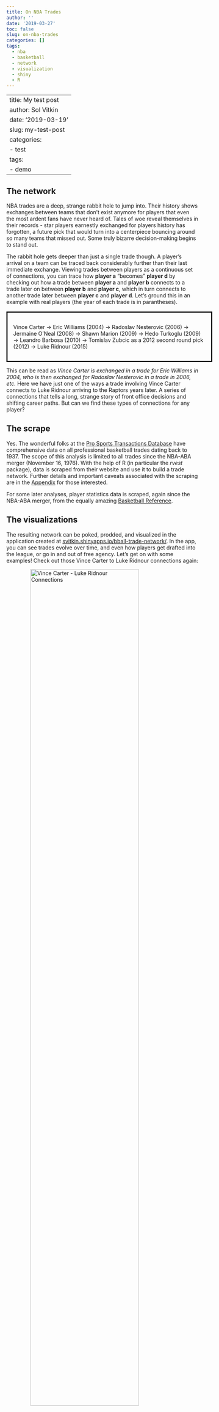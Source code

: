 ```yaml
---
title: On NBA Trades
author: ''
date: '2019-03-27'
toc: false
slug: on-nba-trades
categories: []
tags:
  - nba
  - basketball
  - network
  - visualization
  - shiny
  - R
---
```


---
title: My test post
author: Sol Vitkin
date: '2019-03-19'
slug: my-test-post
categories:
  - test
tags:
  - demo
---


## The network
NBA trades are a deep, strange rabbit hole to jump into. Their history shows exchanges between teams that don't exist anymore for players that even the most ardent fans have never heard of. Tales of woe reveal themselves in their records - star players earnestly exchanged for players history has forgotten, a future pick that would turn into a centerpiece bouncing around so many teams that missed out. Some truly bizarre decision-making begins to stand out. 

The rabbit hole gets deeper than just a single trade though. A player's arrival on a team can be traced back considerably further than their last immediate exchange. Viewing trades between players as a continuous set of connections, you can trace how **player a** "becomes" **player d** by checking out how a trade between **player a** and **player b** connects to a trade later on between **player b** and **player c**, which in turn connects to another trade later between **player c** and **player d**. Let's ground this in an example with real players (the year of each trade is in parantheses).
\
\
<div style="padding: 15px; border-width: 3px; border-style: solid; border-color: black; width: 100%; margin: auto;">
Vince Carter &rarr; Eric Williams (2004) &rarr; Radoslav Nesterovic (2006) &rarr; Jermaine O'Neal (2008) &rarr; Shawn Marion (2009) &rarr; Hedo Turkoglu (2009) &rarr; Leandro Barbosa (2010) &rarr; Tomislav Zubcic as a 2012 second round pick (2012) &rarr; Luke Ridnour (2015)
</div>

This can be read as *Vince Carter is exchanged in a trade for Eric Williams in 2004, who is then exchanged for Radoslav Nesterovic in a trade in 2006, etc.* Here we have just one of the ways a trade involving Vince Carter connects to Luke Ridnour arriving to the Raptors years later. A series of connections that tells a long, strange story of front office decisions and shifting career paths. But can we find these types of connections for any player? 


## The scrape
Yes. The wonderful folks at the <a href="http://prosportstransactions.com/" target="_blank">Pro Sports Transactions Database</a> have comprehensive data on all professional basketball trades dating back to 1937. The scope of this analysis is limited to all trades since the NBA-ABA merger (November 16, 1976). With the help of R (in particular the *rvest* package), data is scraped from their website and use it to build a trade network. Further details and important caveats associated with the scraping are in the [Appendix](#appendix) for those interested.

For some later analyses, player statistics data is scraped, again since the NBA-ABA merger, from the equally amazing <a href="http://basketball-reference.com/" target="_blank">Basketball Reference</a>.

## The visualizations

The resulting network can be poked, prodded, and visualized in the application created at <a href="http://svitkin.shinyapps.io/bball-trade-network/" target="_blank">svitkin.shinyapps.io/bball-trade-network/</a>. In the app, you can see trades evolve over time, and even how players get drafted into the league, or go in and out of free agency. Let's get on with some examples!
Check out those Vince Carter to Luke Ridnour connections again:

<img src="../post/bball-network-post/vincecarter-lukeridnour.gif" alt="Vince Carter - Luke Ridnour Connections" style="display:block; margin-left:auto; margin-right: auto; width: 75%; height: 75%">

Briefly contemplate this bizarre Lebron James and Luke Walton (his current coach) trade relationship:

<img src="../post/bball-network-post/lebronjames-lukewalton.png" alt="Lebron James - Luke Walton Connection" style="display:block; margin-left:auto; margin-right: auto; width: 75%; height: 75%">


Indulge my obsession with Eric Bledsoe, and check out connections with anyone who is related to his trades:

<img src="../post/bball-network-post/ericbledsoe.gif" alt="Eric Bledsoe Connections" style="display:block; margin-left:auto; margin-right: auto; width: 75%; height: 75%">

In the application, you can find more details of each trade by hovering over connections between players. Details on how paths in the trade network are created can be found in the [Appendix](#appendix).

## The forrests
We can leverage properties of networks and our scraped player data from <a href="http://basketball-reference.com/" target="_blank">Basketball Reference</a> to dig a bit deeper. In the <a href="https://www.theringer.com/nba/2019/1/30/18202947/nba-transaction-trees" target="_blank">article</a> that inspired this whole plunge, the author describes the player Arturas Gudaitis as a Forrest Gump of trades. Someone involved in all these historic, landscape changing exchanges who no one has actually heard of or seen play much (in Gudaitis's case, not at all). Players moved around as part of the labyrinthian calculations front offices make to work within the salary cap. 

How can we find these Forrest Gumps? One way is to look at the ratio of minutes played per game (in the regular season) for a player compared to the number of players they were exchanged for in trades, the idea being to identify players who don't play very much but were involved in large trades quite a bit. However, a few data-related difficulties arise in any analysis connecting the network and player data. To connect the player trade data with the player statistics data, the datasets are matched by names. Unfortunately, no match is found for 362 out of the 2,257 players (16%) in the network. Additionally players with 0 minutes played (like Arturas Gudaitis) are not in the player statistics data and therefore not matched with the network. For the simple average minutes per career statistic, players' minutes are aggregated as a weighted average of the minutes played per game, for a team in a season, and the number of games played for that team in that season.

With all that in mind, here are the players since the NBA-ABA merger who played the least and got traded the most (relatively) for the three categories of positions - guard, forward, center. Players can obviously change position over time, so to (possibly over)simplify things the first recorded position of the player in the data is used.

<div style="font-size: 75%; width: 100%;">
``` r
library(DT)
datatable(read.csv("../../static/post/bball-network-post/mpg_trade_5.csv"),
          rownames = FALSE,
          colnames = c("Player", "Position", "MPG over Career", "# of Player Exchanges", "# of Player Exchanges/MPG"),
          filter = "top",
          options = list(pageLength = 15),
          caption = "Lowest 5 MPG to # Players Exchanged Ratios per Position")
```
</div>

## Appendix

### Scraping
Choices made when scraping from <a href="http://prosportstransactions.com/" target="_blank">Pro Sports Transactions Database</a>:

* Removed exchanges with future picks
* Removed exchanges with non-agreements or non-exercised picks
* Removed exchanges with unknown picks or unknown offer sheets
* Removed exchanges where agreement to waive was involved
* Removed exchanges where modification of pick was involved
* When discrepancy with media guide pointed out, used information in dataset

### Path creation
The original data scraped from the <a href="http://prosportstransactions.com/" target="_blank">Pro Sports Transactions Database</a>, is a network of players where a connection exists if two players were exchanged in a trade at some point in time. However, to create the visualizations from the application, time and team must be taken into account. A path between any two players must have sequential connections involving the same teams and must uniformly go forward or backward in time. 

**Invalid date path:**\
player a &rarr; player b (2015) &rarr; player c (2014) &rarr; player d (2016)
\
**Valid date path:**\
player a &rarr; player b (2015) &rarr; player c (2016) &rarr; player d (2017)
\
\
**Invalid team path:**\
player a &rarr; player b (between Magic and Rockets) &rarr; player c (between Pacers and Knicks)
\
**Valid team path:**\
player a &rarr; player b (between Magic and Rockets) &rarr; player c (between Rockets and Knicks)



Both team and time need to be correct for a path to be valid. To find valid paths, a <a href="https://en.wikipedia.org/wiki/Breadth-first_search" target="_blank">breadth first search</a> is used, where each connection being searched along the network is tested for date and team validity. 